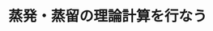 ﻿---
title: "蒸発・蒸留の理論計算を行なう"
category: "物質理工学院"
vol: 11
interviewee: "浅野・小菅 "
url: ""
tags: ["工学","化学","物質","計算","熱"]
pdf: "11-5.pdf"
career: ""
preface: "蒸留操作は最も古く、かつ最も重要な物質の分離法の一種であり、紀元前前から蒸留酒の製法として利用されてきた。現在でも、石油の分留などで化学工業に多大な貢献をしている。ところが蒸留操作は物質を気化させて、さらにそれを凝縮させるため、分離がどのように行われるかを知るためには、熱の移動と物質の移動の両方を調べなければならない。化学工学科の浅野・小菅研では、蒸留の分離性能の理論計算をはじめとして、蒸散などによる物質移動についての研究を行なっている。今回は浅野教授に研究についてのお話をうかがった。"
---
